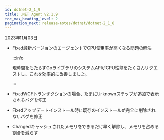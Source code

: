 ```yaml
---
id: dotnet-2_1_9
title: .NET Agent v2.1.9
toc_max_heading_level: 2
pagination_next: release-notes/dotnet/dotnet-2_1_8
---
```


2023年11月03日

-   <Status>Fixed</Status>最新バージョンのエージェントでCPU使用率が高くなる問題の解決

    :::info

    現時間をもたらすGoライブラリのシステムAPIがCPU性能をたくさんリクエストし、これを効率的に改善しました。

    :::

-   <Status>Fixed</Status>WCFトランザクションの場合、たまにUnknownステップが追加で表示されるバグを修正

-   <Status>Fixed</Status>アップデートインストール時に既存のインストールが完全に削除されないバグを修正

-   <Status>Changed</Status>キャッシュされたメモリをできるだけ早く解除し、メモリを占める割合を減らす
